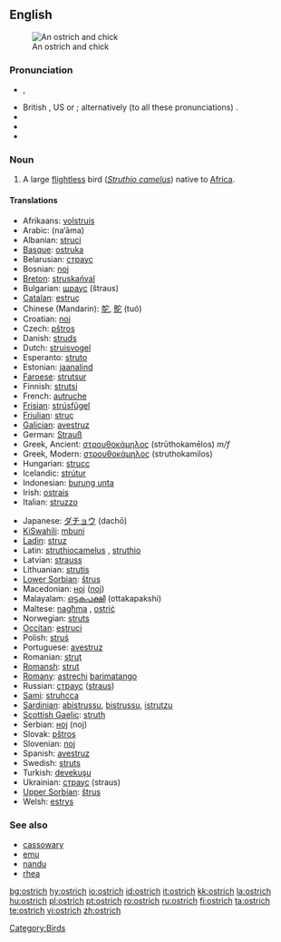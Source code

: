 ==English==
{{wikipedia}}
[[Image:Ostrich and chick.jpg|thumb|An ostrich and chick]]

===Pronunciation===
*{{AHD|ŏs'trĭch}}, {{AHD|ôs'trĭch}}
* British {{IPA|/'ɒs.trɪʧ/}}, US {{IPA|/'ɑs.trɪʧ/}} or {{IPA|/'ɔs.trɪʧ/}}; alternatively (to all these pronunciations) {{IPA|/-strɪʤ/}}.
*{{audio|en-us-ostrich.ogg|Audio (US)}}
*{{audio|en-us-ostrich.ogg|Audio (US) (2)}}
*{{SAMPA|/"QstrItS/}}

===Noun===
{{en-noun|es}}

# A large [[flightless]] bird (''[[Struthio camelus]]'') native to [[Africa]].

====Translations====
{{top}}
*Afrikaans: [[volstruis]]
*Arabic: {{ARchar|[[نعامة]]}} (na‘āma)
*Albanian: [[struci]]
*[[Basque]]: [[ostruka]]
*Belarusian: [[страус]]
*Bosnian: [[noj]] {{m}}
*[[Breton]]: [[struskańval]]
*Bulgarian: [[щраус]] (štraus)
*[[Catalan]]: [[estruç]] {{m}}
*Chinese (Mandarin): [[鸵]], [[鴕]] (tuó)
*Croatian: [[noj]]
*Czech: [[pštros]]
*Danish: [[struds]]
*Dutch: [[struisvogel]] {{m}}
*Esperanto: [[struto]]
*Estonian: [[jaanalind]]
*[[Faroese]]: [[strutsur]]
*Finnish: [[strutsi]]
*French: [[autruche]] {{f}}
*[[Frisian]]: [[strúsfûgel]]
*[[Friulian]]: [[struç]]
*[[Galician]]: [[avestruz]]
*German: [[Strauß]] {{m}}
*Greek, Ancient: [[στρουθοκάμηλος]] (strūthokamēlos) ''m/f''
*Greek, Modern: [[στρουθοκάμηλος]] (struthokamilos)
*Hungarian: [[strucc]]
*Icelandic: [[strútur]]
*Indonesian: [[burung unta]]
*Irish: [[ostrais]]
*Italian: [[struzzo]] {{m}}
{{mid}}
*Japanese: [[ダチョウ]] (dachō)
*[[KiSwahili]]: [[mbuni]]
*[[Ladin]]: [[struz]]
*Latin: [[struthiocamelus]] {{m}}, [[struthio]] {{m}}
*Latvian: [[strauss]]
*Lithuanian: [[strutis]]
*[[Lower Sorbian]]: [[štrus]]
*Macedonian: [[ноj]] ([[noj]])
*Malayalam: [[ഒട്ടകപക്ഷി]] (ottakapakshi)
*Maltese: [[nagħma]] {{f}}, [[ostriċ]]
*Norwegian: [[struts]] {{m}}
*[[Occitan]]: [[estruci]]
*Polish: [[struś]] {{m}}
*Portuguese: [[avestruz]]
*Romanian: [[struţ]]
*[[Romansh]]: [[strut]]
*[[Romany]]: [[astrechi]] {{m}} [[barimatango]] {{m}}
*Russian: [[страус]] ([[straus]]) '' ''
*[[Sami]]: [[struhcca]]
*[[Sardinian]]: [[abistrussu]], [[bistrussu]], [[istrutzu]]
*[[Scottish Gaelic]]: [[struth]]
*Serbian: [[ноj]] (noj)
*Slovak: [[pštros]]
*Slovenian: [[noj]] {{m}}
*Spanish: [[avestruz]] {{m}}
*Swedish: [[struts]]
*Turkish: [[devekuşu]]
*Ukrainian: [[страус]] (straus)
*[[Upper Sorbian]]: [[štrus]]
*Welsh: [[estrys]]
{{bottom}}

===See also===
*[[cassowary]]
*[[emu]]
*[[nandu]]
*[[rhea]]

[[Category:Birds]]

[[bg:ostrich]]
[[hy:ostrich]]
[[io:ostrich]]
[[id:ostrich]]
[[it:ostrich]]
[[kk:ostrich]]
[[la:ostrich]]
[[hu:ostrich]]
[[pl:ostrich]]
[[pt:ostrich]]
[[ro:ostrich]]
[[ru:ostrich]]
[[fi:ostrich]]
[[ta:ostrich]]
[[te:ostrich]]
[[vi:ostrich]]
[[zh:ostrich]]